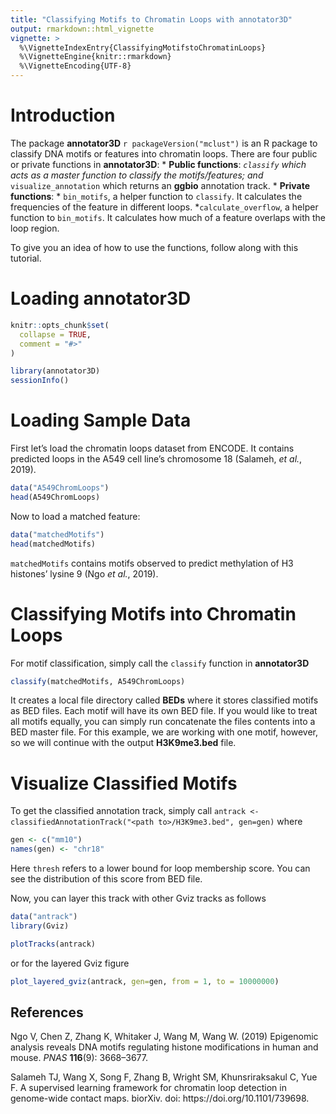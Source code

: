 ```yaml
---
title: "Classifying Motifs to Chromatin Loops with annotator3D"
output: rmarkdown::html_vignette
vignette: >
  %\VignetteIndexEntry{ClassifyingMotifstoChromatinLoops}
  %\VignetteEngine{knitr::rmarkdown}
  %\VignetteEncoding{UTF-8}
---
```


# Introduction

The package **annotator3D** `r packageVersion("mclust")` is an R package to classify DNA motifs or features into chromatin loops. There are four public or private functions in **annotator3D**:
* **Public functions**:
    *`classify` which acts as a master function to classify the motifs/features; and
    * `visualize_annotation` which returns an **ggbio** annotation track.
* **Private functions**:
    * `bin_motifs`, a helper function to `classify`. It calculates the frequencies of the feature in different loops.
    *`calculate_overflow`, a helper function to `bin_motifs`. It calculates how much of a feature overlaps with the loop region.

To give you an idea of how to use the functions, follow along with this tutorial.

# Loading annotator3D
```r
knitr::opts_chunk$set(
  collapse = TRUE,
  comment = "#>"
)
```

```r
library(annotator3D)
sessionInfo()
```

# Loading Sample Data
First let's load the chromatin loops dataset from ENCODE. It contains predicted loops
in the A549 cell line's chromosome 18 (Salameh, *et al.*, 2019).
```r
data("A549ChromLoops")
head(A549ChromLoops)
```
Now to load a matched feature:
```r
data("matchedMotifs")
head(matchedMotifs)
```
`matchedMotifs` contains motifs observed to predict methylation of H3 histones' lysine 9 (Ngo *et al.*, 2019).

# Classifying Motifs into Chromatin Loops

For motif classification, simply call the `classify` function in **annotator3D**
```r
classify(matchedMotifs, A549ChromLoops)
```
It creates a local file directory called **BEDs** where it stores classified motifs as BED files. Each motif will have its own BED file. If you would like to treat all motifs equally, you can simply run concatenate the files contents into a BED master file. For this example, we are working with one motif, however, so we will continue with the output **H3K9me3.bed** file.

# Visualize Classified Motifs
To get the classified annotation track, simply call `antrack <- classifiedAnnotationTrack("<path to>/H3K9me3.bed", gen=gen)` where
```r
gen <- c("mm10")
names(gen) <- "chr18"
```

Here `thresh` refers to a lower bound for loop membership score. You can see the distribution of this score from BED file.

Now, you can layer this track with other Gviz tracks as follows
```r
data("antrack")
library(Gviz)

plotTracks(antrack)
```
or for the layered Gviz figure

``` r
plot_layered_gviz(antrack, gen=gen, from = 1, to = 10000000)
```

## References
Ngo V, Chen Z, Zhang K, Whitaker J, Wang M, Wang W. (2019) Epigenomic analysis reveals DNA motifs regulating histone modifications in human and mouse. *PNAS* **116**(9): 3668--3677.

Salameh TJ,  Wang X, Song F, Zhang B, Wright SM, Khunsriraksakul C, Yue F. A supervised learning framework for chromatin loop detection in genome-wide contact maps. biorXiv. doi: https://doi.org/10.1101/739698.

